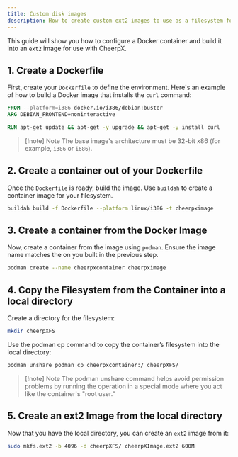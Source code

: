 ```yaml
---
title: Custom disk images
description: How to create custom ext2 images to use as a filesystem for CheerpX
---
```


This guide will show you how to configure a Docker container and build it into an `ext2` image for use with CheerpX.

## 1. Create a Dockerfile

First, create your `Dockerfile` to define the environment. Here's an example of how to build a Docker image that installs the `curl` command:

```dockerfile
FROM --platform=i386 docker.io/i386/debian:buster
ARG DEBIAN_FRONTEND=noninteractive

RUN apt-get update && apt-get -y upgrade && apt-get -y install curl
```

> [!note] Note
> The base image's architecture must be 32-bit x86 (for example, `i386` or `i686`).

## 2. Create a container out of your Dockerfile

Once the `Dockerfile` is ready, build the image. Use `buildah` to create a container image for your filesystem.

```bash
buildah build -f Dockerfile --platform linux/i386 -t cheerpximage
```

## 3. Create a container from the Docker Image

Now, create a container from the image using `podman`. Ensure the image name matches the on you built in the previous step.

```bash
podman create --name cheerpxcontainer cheerpximage
```

## 4. Copy the Filesystem from the Container into a local directory

Create a directory for the filesystem:

```bash
mkdir cheerpXFS
```

Use the podman cp command to copy the container’s filesystem into the local directory:

```bash
podman unshare podman cp cheerpxcontainer:/ cheerpXFS/
```

> [!note] Note
> The podman unshare command helps avoid permission problems by running the operation in a special mode where you act like the container's "root user."

## 5. Create an ext2 Image from the local directory

Now that you have the local directory, you can create an `ext2` image from it:

```bash
sudo mkfs.ext2 -b 4096 -d cheerpXFS/ cheerpXImage.ext2 600M
```
